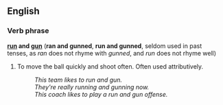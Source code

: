 ==English==

===Verb phrase===
'''[[run]] and [[gun]]''' ('''ran and gunned''', '''run and gunned''', seldom used in past tenses, as ''ran'' does not rhyme with ''gunned'', and ''run'' does not rhyme well)

# {{basketball}} To move the ball quickly and shoot often.  Often used attributively.
#: ''This team likes to run and gun.''
#: ''They're really running and gunning now.''
#: ''This coach likes to play a run and gun offense.''